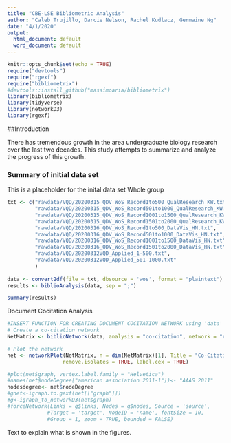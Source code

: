 ```yaml
---
title: "CBE-LSE Bibliometric Analysis"
author: "Caleb Trujillo, Darcie Nelson, Rachel Kudlacz, Germaine Ng"
date: "4/1/2020"
output:
  html_document: default
  word_document: default
---
```


```r
knitr::opts_chunk$set(echo = TRUE)
require("devtools")
require("rgexf")
require("bibliometrix")
#devtools::install_github("massimoaria/bibliometrix")
library(bibliometrix)
library(tidyverse)
library(networkD3)
library(rgexf)
```

##Introduction

There has tremendous growth in the area undergraduate biology research over the last two decades. This study attempts to summarize and analyze the progress of this growth. 

### Summary of initial data set
This is a placeholder for the inital data set
Whole group
```r
txt <- c("rawdata/VQD/20200315_QDV_WoS_Record1to500_QualResearch_KW.txt",
         "rawdata/VQD/20200315_QDV_WoS_Record501to1000_QualResearch_KW.txt",
         "rawdata/VQD/20200315_QDV_WoS_Record1001to1500_QualResearch_KW.txt",
         "rawdata/VQD/20200315_QDV_WoS_Record1501to2000_QualResearch_KW.txt",
         "rawdata/VQD/20200316_QDV_WoS_Record1to500_DataVis_HN.txt",
         "rawdata/VQD/20200316_QDV_WoS_Record501to1000_DataVis_HN.txt",
         "rawdata/VQD/20200316_QDV_WoS_Record1001to1500_DataVis_HN.txt",
         "rawdata/VQD/20200316_QDV_WoS_Record1501to2000_DataVis_HN.txt",
         "rawdata/VQD/20200312VQD_Applied_1-500.txt",
         "rawdata/VQD/20200312VQD_Applied_501-1000.txt"
         )
         
data <- convert2df(file = txt, dbsource = 'wos', format = "plaintext")
results <- biblioAnalysis(data, sep = ";")

summary(results)
```


Document Cocitation Analysis
```r
#INSERT FUNCTION FOR CREATING DOCUMENT COCITATION NETWORK using 'data' file
# Create a co-citation network
NetMatrix <- biblioNetwork(data, analysis = "co-citation", network = "references", sep = ";")

# Plot the network
net <- networkPlot(NetMatrix, n = dim(NetMatrix)[1], Title = "Co-Citation Network Qualitative Research with at least 8 co-citations", type = "auto", size.cex = TRUE, remove.multiple=TRUE, labelsize = 10, edgesize = 5, edges.min = 6, label.n = 30, cluster = "louvain", #halo = TRUE, weighted = TRUE, 
                  remove.isolates = TRUE, label.cex = TRUE)

#plot(net$graph, vertex.label.family = "Helvetica")
#names(net$nodeDegree["american association 2011-1"])<- "AAAS 2011"
nodesdegree<- net$nodeDegree
#gnet<-igraph.to.gexf(net[["graph"]])
#g<-igraph_to_networkD3(net$graph)
#forceNetwork(Links = g$links, Nodes = g$nodes, Source = 'source',
             #Target = 'target', NodeID = 'name', fontSize = 10, 
             #Group = 1, zoom = TRUE, bounded = FALSE)
```
Text to explain what is shown in the figures.



